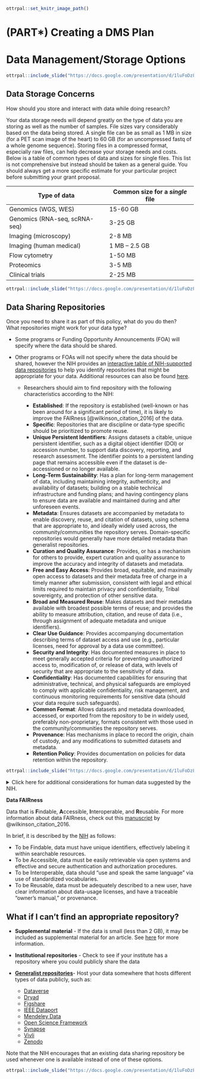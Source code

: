 
```r
ottrpal::set_knitr_image_path()
```

# (PART\*) Creating a DMS Plan {-}


# Data Management/Storage Options

```r
ottrpal::include_slide("https://docs.google.com/presentation/d/1luFoDzF6aDJEebbL6iWoJ_s8s9nQnaWLL5jghbmWdak/edit#slide=id.g16b04bd80e5_4_37")
```

## Data Storage Concerns

How should you store and interact with data while doing research?

Your data storage needs will depend greatly on the type of data you are storing as well as the number of samples. File sizes vary considerably based on the data being stored. A single file can be as small as 1 MB in size (for a PET scan image of the heart) to 60 GB (for an uncompressed fastq of a whole genome sequence). Storing files in a compressed format, especially raw files, can help decrease your storage needs and costs. Below is a table of common types of data and sizes for single files. This list is not comprehensive but instead should be taken as a general guide. You should always get a more specific estimate for your particular project before submitting your grant proposal.

| **Type of data** | **Common size for a _single_ file** |
|------------------|------------------|
| Genomics (WGS, WES) |	15-60 GB |
| Genomics (RNA-seq, scRNA-seq)| 3-25 GB |
| Imaging (microscopy) | 2-8 MB |
| Imaging (human medical) | 1 MB – 2.5 GB |
| Flow cytometry |	1-50 MB |
| Proteomics | 3-5 MB |
| Clinical trials | 2-25 MB |

```r
ottrpal::include_slide("https://docs.google.com/presentation/d/1luFoDzF6aDJEebbL6iWoJ_s8s9nQnaWLL5jghbmWdak/edit#slide=id.g18159f1730a_67_0")
```


## Data Sharing Repositories

Once you need to share it as part of this policy, what do you do then?  
What repositories might work for your data type?

- Some programs or Funding Opportunity Announcements (FOA) will specify where the data should be shared.

- Other programs or FOAs will not specify where the data should be shared, however the NIH provides an [interactive table of NIH-supported data repositories](https://sharing.nih.gov/data-management-and-sharing-policy/sharing-scientific-data/repositories-for-sharing-scientific-data) to help you identify repositories that might be appropriate for your data. Additional resources can also be found [here](https://www.nlm.nih.gov/NIHbmic/nih_data_sharing_repositories.html).

  - Researchers should aim to find repository with the following characteristics according to the NIH:

    - **Established**: If the repository is established (well-known or has been around for a significant period of time), it is likely to improve the FAIRness [@wilkinson_citation_2016] of the data. 
    - **Specific**: Repositories that are discipline or data-type specific should be prioritized to promote reuse.
    - **Unique Persistent Identifiers**: Assigns datasets a citable, unique persistent identifier, such as a digital object identifier (DOI) or accession number, to support data discovery, reporting, and research assessment. The identifier points to a persistent landing page that remains accessible even if the dataset is de-accessioned or no longer available.
    - **Long-Term Sustainability**: Has a plan for long-term management of data, including maintaining integrity, authenticity, and availability of datasets; building on a stable technical infrastructure and funding plans; and having contingency plans to ensure data are available and maintained during and after unforeseen events.
    - **Metadata**: Ensures datasets are accompanied by metadata to enable discovery, reuse, and citation of datasets, using schema that are appropriate to, and ideally widely used across, the community/communities the repository serves. Domain-specific repositories would generally have more detailed metadata than generalist repositories.
    - **Curation and Quality Assurance**: Provides, or has a mechanism for others to provide, expert curation and quality assurance to improve the accuracy and integrity of datasets and metadata.
    - **Free and Easy Access**: Provides broad, equitable, and maximally open access to datasets and their metadata free of charge in a timely manner after submission, consistent with legal and ethical limits required to maintain privacy and confidentiality, Tribal sovereignty, and protection of other sensitive data.
    - **Broad and Measured Reuse**: Makes datasets and their metadata available with broadest possible terms of reuse; and provides the ability to measure attribution, citation, and reuse of data (i.e., through assignment of adequate metadata and unique identifiers).
    - **Clear Use Guidance**: Provides accompanying documentation describing terms of dataset access and use (e.g., particular licenses, need for approval by a data use committee).
    - **Security and Integrity**: Has documented measures in place to meet generally accepted criteria for preventing unauthorized access to, modification of, or release of data, with levels of security that are appropriate to the sensitivity of data.
    - **Confidentiality**: Has documented capabilities for ensuring that administrative, technical, and physical safeguards are employed to comply with applicable confidentiality, risk management, and continuous monitoring requirements for sensitive data (should your data require such safeguards).
    - **Common Format**: Allows datasets and metadata downloaded, accessed, or exported from the repository to be in widely used, preferably non-proprietary, formats consistent with those used in the community/communities the repository serves.
    - **Provenance**: Has mechanisms in place to record the origin, chain of custody, and any modifications to submitted datasets and metadata.
    - **Retention Policy**: Provides documentation on policies for data retention within the repository.

```r
ottrpal::include_slide("https://docs.google.com/presentation/d/1luFoDzF6aDJEebbL6iWoJ_s8s9nQnaWLL5jghbmWdak/edit#slide=id.g18159f1730a_67_39")
```

<div class = "click_to_expand_block">

<details><summary> Click here  for additional considerations for human data suggested by the NIH. </summary>



When working with human participant data, including de-identified human data, here are some additional characteristics to look for:

- **Fidelity to Consent**: Uses documented procedures to restrict dataset access and use to those that are consistent with participant consent and changes in consent.
- **Restricted Use Compliant**: Uses documented procedures to communicate and enforce data use restrictions, such as preventing reidentification or redistribution to unauthorized users.
- **Privacy**: Implements and provides documentation of measures (for example, tiered access, credentialing of data users, security safeguards against potential breaches) to protect human subjects data from inappropriate access.
- **Plan for Breach**: Has security measures that include a response plan for detected data breaches.
- **Download Control**: Controls and audits access to and download of datasets (if download is permitted).
- **Violations**: Has procedures for addressing violations of terms-of-use by users and data mismanagement by the repository.
- **Request Review**: Makes use of an established and transparent process for reviewing data access requests.

</details>

</div>

<div class = "dictionary">
**Data FAIRness**

Data that is **F**indable, **A**ccessible, **I**nteroperable, and **R**eusable. For more information about data FAIRness, check out this [manuscript](https://www.nature.com/articles/sdata201618) by @wilkinson_citation_2016.

In brief, it is described by the [NIH](https://datascience.nih.gov/sites/default/files/NIH_Strategic_Plan_for_Data_Science_Final_508.pdf) as follows:

- To be Findable, data must have unique identifiers, effectively
labeling it within searchable resources.
- To be Accessible, data must be easily retrievable via open systems
and effective and secure authentication and authorization
procedures.
-  To be Interoperable, data should “use and speak the same
language” via use of standardized vocabularies.
- To be Reusable, data must be adequately described to a new user,
have clear information about data-usage licenses, and have a
traceable “owner’s manual,” or provenance.

</div>

## What if I can't find an appropriate repository? 

- **Supplemental material** - If the data is small (less than 2 GB), it may be included as supplemental material for an article. See [here](https://www.ncbi.nlm.nih.gov/pmc/about/guidelines/#suppm) for more information. 
- **Institutional repositories** - Check to see if your institute has a repository where you could publicly share the data
- **[Generalist repositories](https://www.nlm.nih.gov/NIHbmic/generalist_repositories.html)**- Host your data somewhere that hosts different types of data publicly, such as:

    - [Dataverse](https://dataverse.org/)
    - [Dryad](https://datadryad.org/)
    - [Figshare](https://figshare.com/)
    - [IEEE Dataport](https://ieee-dataport.org/)
    - [Mendeley Data](https://data.mendeley.com/)
    - [Open Science Framework](https://osf.io/)
    - [Synapse](https://www.synapse.org/)
    - [Vivli](https://vivli.org/)
    - [Zenodo](https://zenodo.org/)
    
Note that the NIH encourages that an existing data sharing repository be used whenever one is available instead of one of these options.

```r
ottrpal::include_slide("https://docs.google.com/presentation/d/1luFoDzF6aDJEebbL6iWoJ_s8s9nQnaWLL5jghbmWdak/edit#slide=id.g18159f1730a_67_56")
```
